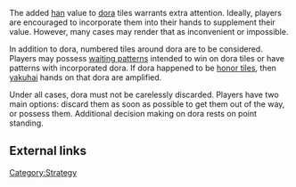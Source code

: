 The added [[han]] value to [[dora]] tiles warrants extra attention.  Ideally, players are encouraged to incorporate them into their hands to supplement their value.  However, many cases may render that as inconvenient or impossible.

In addition to dora, numbered tiles around dora are to be considered.  Players may possess [[machi|waiting patterns]] intended to win on dora tiles or have patterns with incorporated dora.  If dora happened to be [[honor tiles]], then [[yakuhai]] hands on that dora are amplified.

Under all cases, dora must not be carelessly discarded.  Players have two main options: discard them as soon as possible to get them out of the way, or possess them.  Additional decision making on dora rests on point standing.

== External links ==
[[Category:Strategy]]